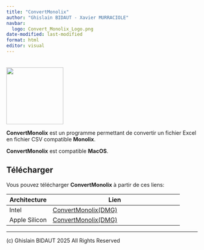 ```yaml
---
title: "ConvertMonolix"
author: "Ghislain BIDAUT - Xavier MURRACIOLE"
navbar:
  logo: Convert_Monolix_Logo.png
date-modified: last-modified
format: html
editor: visual
---
```


<img src="Convert_Monolix_Logo.png" style="width:150px; margin-top:20px;"/>

**ConvertMonolix** est un programme permettant de convertir un fichier Excel en fichier CSV compatible **Monolix**.

**ConvertMonolix** est compatible **MacOS**.

## Télécharger

Vous pouvez télécharger **ConvertMonolix** à partir de ces liens:

| Architecture  | Lien                                                        |
|------------------|------------------------------------------------------|
| Intel         | [ConvertMonolix(DMG)](Apps/Intel_x86_64/ConvertMonolix.dmg) |
| Apple Silicon | [ConvertMonolix(DMG)](Apps/Arm64/ConvertMonolix.dmg)        |

------------------------------------------------------------------------


\(c\) Ghislain BIDAUT 2025 All Rights Reserved
